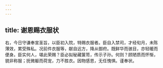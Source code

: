 ```yaml
---
---
---
```

title: 谢恩赐衣服状
---



右，今日守谦奉宣圣旨，以臣初入院，特赐衣服者。臣自入禁司，才经旬月，未陈薄效，累受殊私。况前件衣服等，献自远方，降从御府。既鲜华而骇目，亦轻暖而便身。臣实何人，堪此荣赐？臣必拟秘藏箧笥，传示子孙。何则？顾陋质而怀惭，貌非称服；抚微躯而荷宠，力不胜衣。因物感恩，无任愧惧。谨奉状。